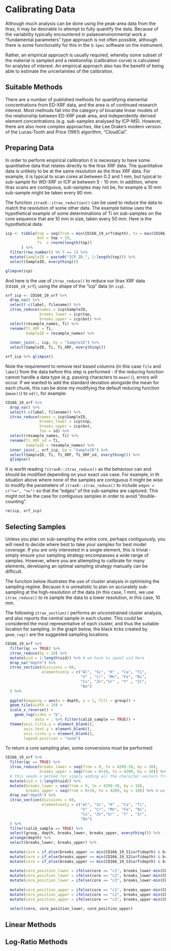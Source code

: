 # Calibrating Data

Although much analysis can be done using the peak-area data from the Itrax, it may be desirable to attempt to fully quantify the data. Because of the variability typically encountered in palaeoenvironmental work a "fundamental parameters" type approach is not often possible, although there is some functionality for this in the `Q-Spec` software on the instrument. 

Rather, an empirical approach is usually required, whereby some subset of the material is sampled and a relationship (calibration curve) is calculated for analytes of interest. An empirical approach also has the benefit of being able to estimate the uncertainties of the calibration. 

## Suitable Methods

There are a number of published methods for quantifying elemental concentrations from ED-XRF data, and the area is of continued research interest. Most methods fall into the category of bivariate linear models of the relationship between ED-XRF peak area, and independently derived element concentrations (e.g. sub-samples analysed by ICP-MS). However, there are also more complex approaches, like Lee Drake's modern version of the Lucas-Tooth and Price (1961) algorithm, "CloudCal". 

## Preparing Data

In order to perform empirical calibration it is necessary to have some quantitative data that relates directly to the Itrax XRF data. The quantitative data is unlikely to be at the same resolution as the Itrax XRF data. For example, it is typical to scan cores at between 0.2 and 1 mm, but typical to sub-sample for WD-XRF or ICP at between 5 - 10 mm. In addition, where Itrax scans are contiguous, sub-samples may not be, for example a 10 mm sub-sample might be taken every 80 mm.

The function `itraxR::itrax_reduction()` can be used to reduce the data to match the resolution of some other data. The example below uses the hypothetical example of some determinations of Ti on sub-samples on the core sequence that are 10 mm in size, taken every 50 mm. Here is the hypothetical data:

```r
icp <- tibble(top = seq(from = min(CD166_19_xrf$depth), to = max(CD166_19_xrf$depth)-10, by = 10),
              bot = top + 10,
              Ti  = rnorm(length(top))
       ) %>%
  filter(row_number() %% 5 == 1) %>%
  mutate(SampleID = paste0("ICP_ID_", 1:length(top))) %>%
  select(SampleID, everything())
```

```r
glimpse(icp)
```

And here is the use of `itrax_reduce()` to reduce our Itrax XRF data (`CD166_19_xrf`), using the shape of the "icp" data (in `icp`). 

```r
xrf_icp <- CD166_19_xrf %>%
  drop_na() %>%
  select(-c(label, filename)) %>%
  itrax_reduce(names = icp$SampleID,
               breaks_lower = icp$top,
               breaks_upper = icp$bot) %>%
  select(resample_names, Ti) %>%
  rename(Ti_XRF = Ti,
         SampleID = resample_names) %>%
  
  inner_join(., icp, by = "SampleID") %>%
  select(SampleID, Ti, Ti_XRF, everything())

xrf_icp %>% glimpse()
```

Note the requirement to remove text based columns (in this case `file` and `label`) from the data before this step is performed - if the reducing function cannot handle a data type (e.g. passing characters to `mean()`), errors will occur. If we wanted to add the standard deviation alongside the mean for each chunk, this can be done my modifying the default reducing function (`mean()`) to `sd()`, for example:

```r
CD166_19_xrf %>%
  drop_na() %>%
  select(-c(label, filename)) %>%
  itrax_reduce(names = icp$SampleID,
               breaks_lower = icp$top,
               breaks_upper = icp$bot,
               fun = sd) %>%
  select(resample_names, Ti) %>%
  rename(Ti_XRF_sd = Ti,
         SampleID = resample_names) %>%
  inner_join(., xrf_icp, by = "SampleID") %>%
  select(SampleID, Ti, Ti_XRF, Ti_XRF_sd, everything()) %>%
  glimpse()
```

It is worth reading `?itraxR::itrax_reduce()` as the behaviour can and should be modified depending on your exact use case. For example, in th situation above where none of the samples are contiguous it might be wise to modify the parameters of `itraxR::itrax_reduce()` to include `edges = c(">=", "<=")` so that the "edges" of the sub-samples are captured. This might not be the case for contiguous samples in order to avoid "double-counting". 

```r
rm(icp, xrf_icp)
```

## Selecting Samples

Unless you plan on sub-sampling the entire core, perhaps contiguously, you will need to decide where best to take your samples for best model coverage. If you are only interested in a single element, this is trivial - simply ensure your sampling strategy encompasses a wide range of samples. However, where you are attempting to calibrate for many elements, developing an optimal sampling strategy manually can be difficult. 

The function below illustrates the use of cluster analysis in optimising the sampling regime. Because it is unrealistic to plan on accurately sub-sampling at the high-resolution of the data (in this case, 1 mm), we use `itrax_reduce()` to re sample the data to a lower resolution, in this case, 10 mm. 

The following `itrax_section()` performs an unconstrained cluster analysis, and also reports the central sample in each cluster. This could be considered the most representative of each cluster, and thus the suitable location for sampling. In the graph below, the black ticks created by `geom_rug()` are the suggested sampling locations.

```r
CD166_19_xrf %>%
  filter(qc == TRUE) %>%
  itrax_reduce(by = 10) %>%
  mutate(uid = 1:length(uid)) %>% # we have to spoof uid here
  drop_na("depth") %>%
  itrax_section(divisions = 60, 
                elementsonly = c("Al", "Si", "K" , "Ca", "Ti", 
                                 "V" , "Cr", "Mn", "Fe", "Ni", 
                                 "Cu", "Zn","Sr" , "Y" , "Zr", 
                                 "Ba")
  ) %>%
  
  ggplot(mapping = aes(x = depth, y = 1, fill = group)) + 
  geom_tile(width = 10) +
  scale_x_reverse() +
    geom_rug(sides = "b", 
             data = . %>% filter(calib_sample == TRUE)) +
  theme(axis.title.y = element_blank(),
        axis.text.y = element_blank(),
        axis.ticks.y = element_blank(),
        legend.position = "none") 
```

To return a core sampling plan, some conversions must be performed:
```r
CD166_19_xrf %>%
  filter(qc == TRUE) %>%
  itrax_reduce(breaks_lower = seq(from = 0, to = 4209-10, by = 10),
               breaks_upper = seq(from = 0+10, to = 4209, by = 10)) %>%
  # this needs a method for simply adding all the character vectors from each chunk together into a vector...
  mutate(uid = 1:length(uid)) %>%
  mutate(breaks_lower = seq(from = 0, to = 4209-10, by = 10),
         breaks_upper = seq(from = 0+10, to = 4209, by = 10)) %>% # we have to spoof uid here
  drop_na("depth") %>%
  itrax_section(divisions = 60, 
                elementsonly = c("Al", "Si", "K" , "Ca", "Ti", 
                                 "V" , "Cr", "Mn", "Fe", "Ni", 
                                 "Cu", "Zn","Sr" , "Y" , "Zr", 
                                 "Ba")
  ) %>% 
  filter(calib_sample == TRUE) %>%
  select(group, depth, breaks_lower, breaks_upper, everything()) %>%
  arrange(depth) %>%
  select(breaks_lower, breaks_upper) %>%
  
  mutate(core = if_else(breaks_upper >= min(CD166_19_S1$xrf$depth) & breaks_upper <= max(CD166_19_S1$xrf$depth), "c1", NULL)) %>%
  mutate(core = if_else(breaks_upper >= min(CD166_19_S2$xrf$depth) & breaks_upper <= max(CD166_19_S2$xrf$depth), "c2", core)) %>%
  mutate(core = if_else(breaks_upper >= min(CD166_19_S3$xrf$depth) & breaks_upper <= max(CD166_19_S3$xrf$depth), "c3", core)) %>%
  
  mutate(core_position_lower = ifelse(core == "c1", breaks_lower-min(CD166_19_S1$xrf$depth), NA)) %>%
  mutate(core_position_lower = ifelse(core == "c2", breaks_lower-min(CD166_19_S2$xrf$depth), core_position_lower)) %>%
  mutate(core_position_lower = ifelse(core == "c3", breaks_lower-min(CD166_19_S3$xrf$depth), core_position_lower)) %>%
  
  mutate(core_position_upper = ifelse(core == "c1", breaks_upper-min(CD166_19_S1$xrf$depth), NA)) %>%
  mutate(core_position_upper = ifelse(core == "c2", breaks_upper-min(CD166_19_S2$xrf$depth), core_position_upper)) %>%
  mutate(core_position_upper = ifelse(core == "c3", breaks_upper-min(CD166_19_S3$xrf$depth), core_position_upper)) %>%
  
  select(core, core_position_lower, core_position_upper)
```

## Linear Methods

## Log-Ratio Methods
